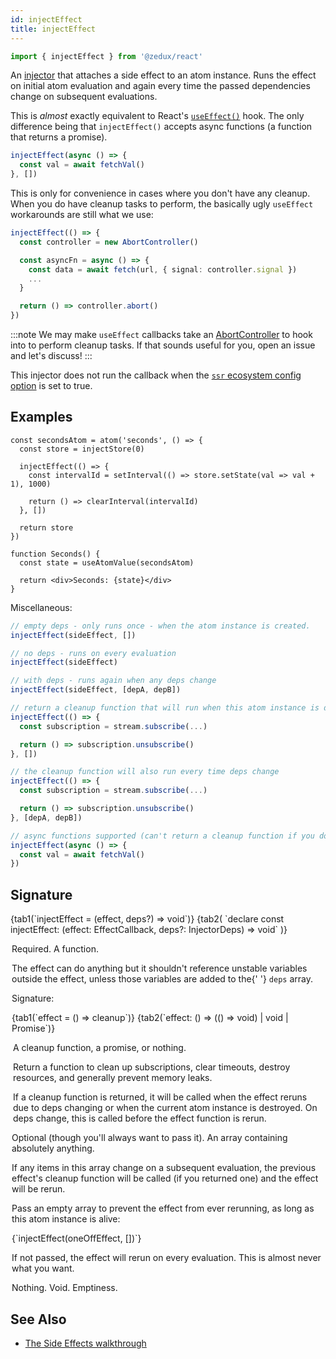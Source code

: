 ```yaml
---
id: injectEffect
title: injectEffect
---
```



```ts
import { injectEffect } from '@zedux/react'
```

An [injector](../glossary#injector) that attaches a side effect to an atom instance. Runs the effect on initial atom evaluation and again every time the passed dependencies change on subsequent evaluations.

This is _almost_ exactly equivalent to React's [`useEffect()`](https://reactjs.org/docs/hooks-reference.html#useeffect) hook. The only difference being that `injectEffect()` accepts async functions (a function that returns a promise).

```ts
injectEffect(async () => {
  const val = await fetchVal()
}, [])
```

This is only for convenience in cases where you don't have any cleanup. When you do have cleanup tasks to perform, the basically ugly `useEffect` workarounds are still what we use:

```ts
injectEffect(() => {
  const controller = new AbortController()

  const asyncFn = async () => {
    const data = await fetch(url, { signal: controller.signal })
    ...
  }

  return () => controller.abort()
})
```

:::note
We may make `useEffect` callbacks take an [AbortController](https://developer.mozilla.org/en-US/docs/Web/API/AbortController) to hook into to perform cleanup tasks. If that sounds useful for you, open an issue and let's discuss!
:::

This injector does not run the callback when the [`ssr` ecosystem config option](../types/EcosystemConfig#ssr) is set to true.

## Examples

```tsx live ecosystemId=injectEffect/example resultVar=Seconds
const secondsAtom = atom('seconds', () => {
  const store = injectStore(0)

  injectEffect(() => {
    const intervalId = setInterval(() => store.setState(val => val + 1), 1000)

    return () => clearInterval(intervalId)
  }, [])

  return store
})

function Seconds() {
  const state = useAtomValue(secondsAtom)

  return <div>Seconds: {state}</div>
}
```

Miscellaneous:

```ts
// empty deps - only runs once - when the atom instance is created.
injectEffect(sideEffect, [])

// no deps - runs on every evaluation
injectEffect(sideEffect)

// with deps - runs again when any deps change
injectEffect(sideEffect, [depA, depB])

// return a cleanup function that will run when this atom instance is destroyed
injectEffect(() => {
  const subscription = stream.subscribe(...)

  return () => subscription.unsubscribe()
}, [])

// the cleanup function will also run every time deps change
injectEffect(() => {
  const subscription = stream.subscribe(...)

  return () => subscription.unsubscribe()
}, [depA, depB])

// async functions supported (can't return a cleanup function if you do this)
injectEffect(async () => {
  const val = await fetchVal()
})
```

## Signature

<Tabs>
  {tab1(`injectEffect = (effect, deps?) => void`)}
  {tab2(
    `declare const injectEffect: (effect: EffectCallback, deps?: InjectorDeps) => void`
  )}
</Tabs>

<Legend>
  <Item name="effect">
    <p>Required. A function.</p>
    <p>
      The effect can do anything but it shouldn't reference unstable variables
      outside the effect, unless those variables are added to the{' '}
      <code>deps</code> array.
    </p>
    <p>Signature:</p>
    <Tabs>
      {tab1(`effect = () => cleanup`)}
      {tab2(`effect: () => (() => void) | void | Promise<any>`)}
    </Tabs>
    <Legend>
      <Item name="Returns">
        <p>A cleanup function, a promise, or nothing.</p>
        <p>
          Return a function to clean up subscriptions, clear timeouts, destroy
          resources, and generally prevent memory leaks.
        </p>
        <p>
          If a cleanup function is returned, it will be called when the effect
          reruns due to deps changing or when the current atom instance is
          destroyed. On deps change, this is called before the effect function
          is rerun.
        </p>
      </Item>
    </Legend>
  </Item>
  <Item name="deps">
    <p>
      Optional (though you'll always want to pass it). An array containing
      absolutely anything.
    </p>
    <p>
      If any items in this array change on a subsequent evaluation, the previous
      effect's cleanup function will be called (if you returned one) and the
      effect will be rerun.
    </p>
    <p>
      Pass an empty array to prevent the effect from ever rerunning, as long as
      this atom instance is alive:
    </p>
    <Ts>{`injectEffect(oneOffEffect, [])`}</Ts>
    <p>
      If not passed, the effect will rerun on every evaluation. This is almost
      never what you want.
    </p>
  </Item>
  <Item name="Returns">Nothing. Void. Emptiness.</Item>
</Legend>

## See Also

- [The Side Effects walkthrough](../../walkthrough/side-effects)
